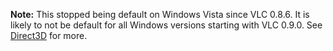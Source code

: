 {{Module|name=directx|type=Video output|description=DirectDraw video output|os=Windows}}

'''Note:''' This stopped being default on Windows Vista since VLC 0.8.6. It is likely to not be default for all Windows versions starting with VLC 0.9.0. See [[Documentation:Modules/direct3d|Direct3D]] for more.

{{Stub}}

{{Documentation footer}}